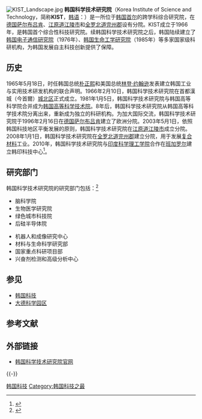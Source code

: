 {{TA|G1=PP}}
{{Infobox university
| name              = 韩国科学技术研究院
| native_name       = {{lang|ko|한국과학기술연구원}}
| image_name        = KIST_logo.gif|230px 
| caption           = 
| motto             = 
| mottoeng          = 
| established       = 1966年
| closed            = 
| type              = 公立研究院
| affiliation       = 
| endowment         = 
| budget            = 
| president         =  
| vice-president    = 
| academic_staff    = 
| administrative_staff  = 
| students          = 
| undergrad         = 
| postgrad          = 
| doctoral          = 
| other             = 
| city              = 首尔
| country           = 韩国
| campus            = 城市
| affiliations      = 
| website           = {{url|https://www.kist.re.kr}}
| logo              = 
| footnotes         = 
}}
[[File:KIST_Landscape.jpg|thumb]]
'''韩国科学技术研究院'''（Korea Institute of Science and Technology，简称'''KIST'''，[[韩语|韩语]]：{{lang|ko|'''한국과학기술연구원'''}}）是一所位于[[韩国|韩国]][[首尔|首尔]]的跨学科综合研究院，在[[德国|德国]][[萨尔布吕肯|萨尔布吕肯]]、[[江原道_(韓國)|江原道]][[江陵市|江陵市]]和[[全罗北道|全罗北道]][[完州郡|完州郡]]设有分院{{r|history}}。KIST成立于1966年，是韩国首个综合性科技研究院{{r|报告|intro|page=26-28}}。续韩国科学技术研究院之后，韩国陆续建立了[[韩国电子通信研究院|韩国电子通信研究院]]（1976年）、[[韩国生命工学研究院|韩国生命工学研究院]]（1985年）等多家国家级科研机构，为韩国发展自主科技创新提供了保障{{r|报告|intro|page=26-28}}。

==历史==
1965年5月18日，时任韩国总统[[朴正熙|朴正熙]]和美国总统[[林登·约翰逊|林登·约翰逊]]发表建立韩国工业与实用技术研发机构的联合声明。1966年2月10日，韩国科学技术研究院在首都漢城（今首爾）[[城北區_(首爾)|城北区]]正式成立。1981年1月5日，韩国科学技术研究院与韩国高等科学院合并成为[[韩国高等科学技术院|韩国高等科学技术院]]。8年后，韩国科学技术研究院从韩国高等科学技术院分离出来，重新成为独立的科研机构。为加大国际交流，韩国科学技术研究院于1996年2月16日在[[德国|德国]][[萨尔布吕肯|萨尔布吕肯]]建立了欧洲分院。2003年5月1日，依照韩国科技地区平衡发展的原则，韩国科学技术研究院在[[江原道_(韓國)|江原道]][[江陵市|江陵市]]成立分院。2008年1月1日，韩国科学技术研究院在[[全罗北道|全罗北道]][[完州郡|完州郡]]建立分院，用于发展[[复合材料|复合材料]]工业{{r|history}}。2010年，韩国科学技术研究院与[[印度科学理工学院|印度科学理工学院]]合作在[[班加罗尔|班加罗尔]]建立韩印科技中心<ref>{{cite web |url=http://eng.kist.re.kr/kist_eng/?sub_num=415 |title=KIST Branches |publisher=Korea Institute of Science and Technology |accessdate=2015-08-18 |language=en}}</ref>。

==研究部门==
韩国科学技术研究院的研究部门包括：<ref>{{cite web |url=http://eng.kist.re.kr/kist_eng/?sub_num=409 |title=Research Division |publisher=Korea Institute of Science and Technology |accessdate=2015-08-18 |language=en}}</ref>
{{col-begin}}
{{col-2}}
*脑科学院
*生物医学研究院
*绿色城市科技院
*后硅半导体院
{{col-2}}
*机器人和成像研究中心
*材料与生命科学研究部
*国家重点科研项目部
*兴奋剂检测和高级分析中心
{{col-end}}

==参见==
* [[韩国科技|韩国科技]]
* [[大德科学园区|大德科学园区]]

==参考文献==
{{Reflist|refs=
<ref name="报告">{{cite book |author=潘教峰主编 |coauthors= |title=《韩国科技创新态势分析报告》 |year=2010 |publisher=科学出版社 |location=北京|isbn=978-7-03-029842-3 }}</ref>
<ref name=history>{{cite web |url=http://eng.kist.re.kr/kist_eng/?sub_num=628 |title=History |publisher=Korea Institute of Science and Technology |accessdate=2015-08-18 |language=en}}</ref>
<ref name=intro>{{cite web |url=http://eng.kist.re.kr/kist_eng/?sub_num=728 |title=Introduction |publisher=Korea Institute of Science and Technology |accessdate=2015-08-18 |language=en}}</ref>
}}

==外部链接==
{{Portal box|韩国|科學|技術}}
*[https://www.kist.re.kr 韩国科学技术研究院官网]

{{-}}
{{韩国主题}}


[[Category:韩国科技|]]
[[Category:韩国科技之最|Category:韩国科技之最]]